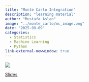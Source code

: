 ---
title: "Monte Carlo Integration"
description: "learning material"
author: "Mustafa Aslan"
image: "../monte_carlo/mc_image.png"
date: "2025-08-09"
categories:
  - Statistics
  - Machine Learning
  - Python
link-external-newwindow: true
---

![](../monte_carlo/mc_image.png){fig-align="center"}

<link rel="stylesheet" href="https://cdnjs.cloudflare.com/ajax/libs/font-awesome/6.4.0/css/all.min.css">

[<i class="fas fa-bookmark"></i> Slides](../monte_carlo/mc_notebook.ipynb){.btn .btn-sm .btn-outline-primary}